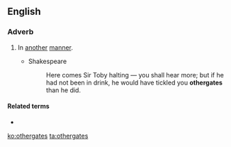 ==English==

===Adverb===
{{en-adv|-}}

# {{label|en|obsolete}} In [[another]] [[manner]].
#* Shakespeare
#*: Here comes Sir Toby halting — you shall hear more; but if he had not been in drink, he would have tickled you '''othergates''' than he did.

====Related terms====
* {{l|en|anothergates}}

{{Webster 1913}}

[[ko:othergates]]
[[ta:othergates]]
